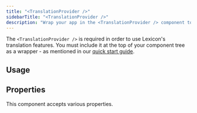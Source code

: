 ```yaml
---
title: "<TranslationProvider />"
sidebarTitle: "<TranslationProvider />"
description: "Wrap your app in the <TranslationProvider /> component to enable Lexicon within your app."
---
```


The `<TranslationProvider />` is required in order to use Lexicon's translation features. You must include it at the top of your component tree as a wrapper - as mentioned in our [quick start guide](/docs/get-started/quickstart).

## Usage

## Properties

This component accepts various properties.

<ResponseField name="token" type="string" required>

</ResponseField>

<ResponseField name="defaultLanguage" type="string">

</ResponseField>

<ResponseField name="targetLanguage" type="string">

</ResponseField>

<ResponseField name="translationGuidance" type="string">

</ResponseField>

<ResponseField name="cacheTranslationsOnDevice" type="boolean">

</ResponseField>

<ResponseField name="ignoreDefaultLanguageCountry" type="boolean">

</ResponseField>

<ResponseField name="enableSkeletons" type="boolean">

</ResponseField>

<ResponseField name="skeletonColor" type="string">

</ResponseField>

<ResponseField name="debug" type="boolean">

</ResponseField>